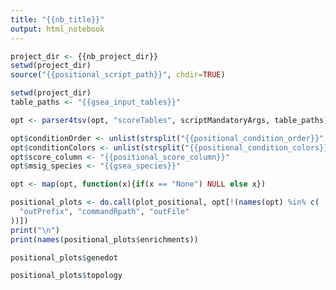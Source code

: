 ```yaml
---
title: "{{nb_title}}"
output: html_notebook
---
```


```r
project_dir <- {{nb_project_dir}}
setwd(project_dir)
source("{{positional_script_path}}", chdir=TRUE)
```

```r
setwd(project_dir)
table_paths <- "{{gsea_input_tables}}"

opt <- parser4tsv(opt, "scoreTables", scriptMandatoryArgs, table_paths)

opt$conditionOrder <- unlist(strsplit("{{positional_condition_order}}", ",", fixed=TRUE))
opt$conditionColors <- unlist(strsplit("{{positional_condition_colors}}", ",", fixed=TRUE))
opt$score_column <- "{{positional_score_column}}"
opt$msig_species <- "{{gsea_species}}"

opt <- map(opt, function(x){if(x == "None") NULL else x})
```

```r
positional_plots <- do.call(plot_positional, opt[!(names(opt) %in% c(
  "outPrefix", "commandRpath", "outFile"
))])
print("\n")
print(names(positional_plots$enrichments))
```

```r
positional_plots$genedot
```
```r
positional_plots$topology
```